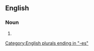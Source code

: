 ==English==

===Noun===
{{head|en|noun form}}

# {{plural of|en|anglewitch}}

[[Category:English plurals ending in "-es"]]